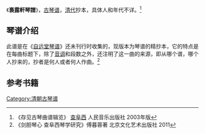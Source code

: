 《'''裛露軒琴譜'''》，[[古琴谱|古琴谱]]，[[清代|清代]]抄本，具体人和年代不详。<ref>《存见古琴曲谱辑览》 [[查阜西|查阜西]] 人民音乐出版社 2003年版</ref>


==琴谱介绍==

此谱是在《[[自远堂琴谱|自远堂琴谱]]》还未刊行时收集的，现版本为琴谱的精抄本，它的特点是在每曲标题下，除了[[音调|音调]]和段数之外，还注明了这一曲的来源，即从哪个谱，哪个人抄来的，抄者是何人或者何人作曲。<ref>《剑胆琴心 查阜西琴学研究》傅暮蓉著 北京文化艺术出版社  2011</ref>

==参考书籍==

{{reflist}}
[[Category:清朝古琴谱|Category:清朝古琴谱]]